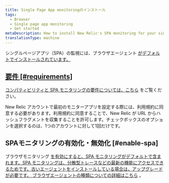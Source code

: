 ```yaml
---
title: Single Page App monitoringのインストール
tags:
  - Browser
  - Single page app monitoring
  - Get started
metaDescription: How to install New Relic's SPA monitoring for your single-page apps or any apps that pull content dynamically.
translationType: machine
---
```


シングルページアプリ（SPA）の監視には、ブラウザエージェント [がデフォルトでインストールされています。](/docs/browser/single-page-app-monitoring/get-started/spa-compatibility-requirements/)

## [要件 \[#requirements\]](/docs/browser/single-page-app-monitoring/get-started/spa-compatibility-requirements/)

[](/docs/browser/single-page-app-monitoring/get-started/spa-compatibility-requirements/)[コンパティビリティと SPA モニタリングの要件については、こちら](/docs/browser/single-page-app-monitoring/get-started/spa-compatibility-requirements/) をご覧ください。

New Relic アカウントで最初のモニターアプリを設定する際には、利用規約に同意する必要があります。利用規約に同意することで、New Relic が URL からハッシュフラグメントを収集することを許可します。チェックボックスのオプションを選択するのは、1つのアカウントに対して1回だけです。

## SPAモニタリングの有効化・無効化 [#enable-spa]

ブラウザモニタリング [を有効にすると、SPA モニタリングがデフォルトで含まれます。SPA モニタリングは、分散型トレースなどの最新の機能にアクセスできるためです。古いエージェントをインストールしている場合は、アップグレードが必要です。 ](/docs/browser/browser-monitoring/installation/install-browser-monitoring-agent)[ブラウザエージェントの種類についての詳細はこちら](/docs/browser/browser-monitoring/installation/install-browser-monitoring-agent#agent-types) 。
